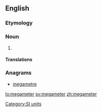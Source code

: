 ==English==

===Etymology===
{{prefix|mega|metri}}

===Noun===
{{en-noun}}

# {{alternative spelling of|megametre|from=US}}

====Translations====
{{trans-see|megametre}}

===Anagrams===
* [[megametre#English|megametre]]

[[Category:SI units]]

[[lo:megameter]]
[[sv:megameter]]
[[zh:megameter]]
